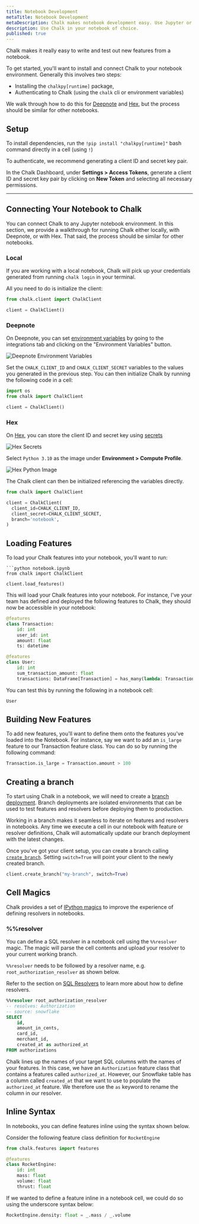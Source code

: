 ```yaml
---
title: Notebook Development
metaTitle: Notebook Development
metaDescription: Chalk makes notebook development easy. Use Jupyter or any other notebook system to explore your feature data, then seamlessly use the same feature logic in production.
description: Use Chalk in your notebook of choice.
published: true
---
```


Chalk makes it really easy to write and test out new features from a notebook.

To get started, you'll want to install and connect Chalk to your notebook environment. Generally
this involves two steps:

- Installing the `chalkpy[runtime]` package,
- Authenticating to Chalk (using the `chalk` cli or environment variables)

We walk through how to do this for [Deepnote](/docs/notebook-development#deepnote) and [Hex](/docs/notebook-development#hex), but the process should be similar
for other notebooks.

## Setup

To install dependencies, run the `!pip install "chalkpy[runtime]"` bash command directly in a cell (using `!`)

To authenticate, we recommend generating a client ID and secret key pair.

In the Chalk Dashboard, under **Settings > Access Tokens**,
generate a client ID and secret key pair by clicking on **New Token** and selecting all necessary permissions.

---

## Connecting Your Notebook to Chalk

You can connect Chalk to any Jupyter notebook environment. In this section, we provide a walkthrough
for running Chalk either locally, with Deepnote, or with Hex. That said, the process should be similar
for other notebooks.

### Local

If you are working with a local notebook, Chalk will pick up your credentials
generated from running `chalk login` in your terminal.

All you need to do is initialize the client:

```python notebook.ipynb
from chalk.client import ChalkClient

client = ChalkClient()
```

### Deepnote

On Deepnote, you can set [environment variables](https://deepnote.com/docs/environment-variables) by going to the
integrations tab and clicking on the "Environment Variables" button.

![Deepnote Environment Variables](/img/DeepnoteEnvVar.png)

Set the `CHALK_CLIENT_ID` and `CHALK_CLIENT_SECRET` variables to the values you generated in the previous step.
You can then initialize Chalk by running the following code in a cell:

```python notebook.ipynb
import os
from chalk import ChalkClient

client = ChalkClient()
```

### Hex

On [Hex](https://hex.tech), you can store the client ID and secret key using [secrets](https://learn.hex.tech/docs/environment-configuration/environment-views#secrets)

![Hex Secrets](/img/HexSecrets.png)

Select `Python 3.10` as the image under **Environment > Compute Profile**.

![Hex Python Image](/img/HexPythonImage.png)

The Chalk client can then be initialized referencing the variables directly.

```python notebook.ipynb
from chalk import ChalkClient

client = ChalkClient(
  client_id=CHALK_CLIENT_ID,
  client_secret=CHALK_CLIENT_SECRET,
  branch='notebook',
)
```

## Loading Features

To load your Chalk features into your notebook, you'll want to run:

````
```python notebook.ipynb
from chalk import ChalkClient

client.load_features()
````

This will load your Chalk features into your notebook. For instance, I've your team has defined and deployed
the following features to Chalk, they should now be accessible in your notebook:

```python
@features
class Transaction:
    id: int
    user_id: int
    amount: float
    ts: datetime

@features
class User:
    id: int
    sum_transaction_amount: float
    transactions: DataFrame[Transaction] = has_many(lambda: Transaction.user_id == User.id)
```

You can test this by running the following in a notebook cell:

```python notebook.ipynb
User
```

## Building New Features

To add new features, you'll want to define them onto the features you've loaded into the Notebook.
For instance, say we want to add an `is_large` feature to our Transaction feature class. You can
do so by running the following command:

```python notebook.ipynb
Transaction.is_large = Transaction.amount > 100
```


## Creating a branch

To start using Chalk in a notebook, we will need to create a [branch deployment](/docs/branches).
Branch deployments are isolated environments that can be used to test features and resolvers before deploying them to production.

Working in a branch makes it seamless to iterate on features and resolvers in notebooks.
Any time we execute a cell in our notebook with feature or resolver definitions,
Chalk will automatically update our branch deployment with the latest changes.

Once you've got your client setup, you can create a branch calling [`create_branch`](/api-docs#ChalkClient.create_branch).
Setting `switch=True` will point your client to the newly created branch.

```python notebook.ipynb
client.create_branch("my-branch", switch=True)
```

## Cell Magics

Chalk provides a set of [IPython magics](https://ipython.readthedocs.io/en/stable/interactive/magics.html) to improve the experience of defining resolvers in notebooks.

### %%resolver

You can define a SQL resolver in a notebook cell using the `%%resolver` magic. The magic will parse the cell contents
and upload your resolver to your current working branch.

`%%resolver` needs to be followed by a resolver name, e.g. `root_authorization_resolver` as shown below.

Refer to the section on [SQL Resolvers](/docs/sql#sql-file-resolvers) to learn more about how to define resolvers.

```sql notebook.ipynb
%%resolver root_authorization_resolver
-- resolves: Authorization
-- source: snowflake
SELECT
    id,
    amount_in_cents,
    card_id,
    merchant_id,
    created_at as authorized_at
FROM authorizations
```

Chalk lines up the names of your target SQL columns with the names of your features.
In this case, we have an `Authorization` feature class that contains a features called `authorized_at`.
However, our Snowflake table has a column called `created_at` that we want to use to populate the `authorized_at` feature.
We therefore use the `as` keyword to rename the column in our resolver.

## Inline Syntax

In notebooks, you can define features inline using the syntax shown below.

Consider the following feature class definition for `RocketEngine`

```python notebook.ipynb
from chalk.features import features

@features
class RocketEngine:
    id: int
    mass: float
    volume: float
    thrust: float
```

If we wanted to define a feature inline in a notebook cell, we could do so using the underscore syntax below:

```python notebook.ipynb
RocketEngine.density: float = _.mass / _.volume
```
